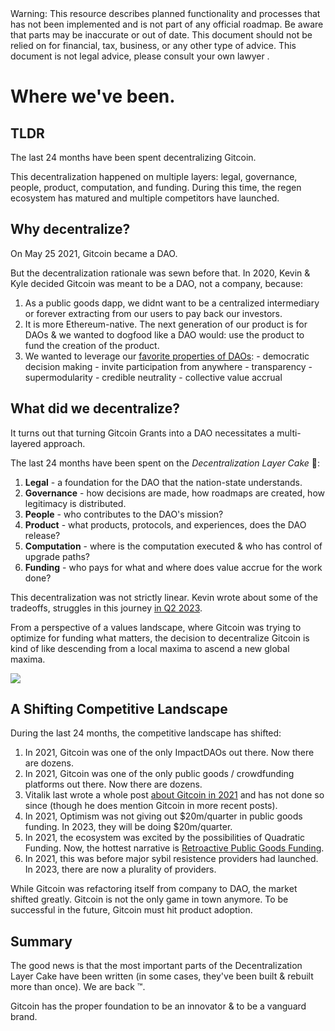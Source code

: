 
<Callout type="warning">
  Warning: This resource describes planned functionality and processes that has
  not been implemented and is not part of any official roadmap. Be aware that parts may be inaccurate or out of
  date.  This document should not be relied on for financial, tax, business, or any other type of advice.  This document is not legal advice, please consult your own lawyer .
</Callout>

# Where we've been.

## TLDR 

The last 24 months have been spent decentralizing Gitcoin.

This decentralization happened on multiple layers: legal, governance, people, product, computation, and funding.  During this time, the regen ecosystem has matured and multiple competitors have launched.

## Why decentralize?

On May 25 2021, Gitcoin became a DAO.

But the decentralization rationale was sewn before that.  In 2020, Kevin & Kyle decided Gitcoin was meant to be a DAO, not a company, because:

1. As a public goods dapp, we didnt want to be a centralized intermediary or forever extracting from our users to pay back our investors.  
2. It is more Ethereum-native. The next generation of our product is for DAOs & we wanted to dogfood like a DAO would: use the product to fund the creation of the product.
3. We wanted to leverage our [favorite properties of DAOs](https://vitalik.ca/general/2022/09/20/daos.html):
		- democratic decision making
		- invite participation from anywhere
		- transparency
		- supermodularity
		- credible neutrality
		- collective value accrual

## What did we decentralize?

It turns out that turning Gitcoin Grants into a DAO necessitates a multi-layered approach.

The last 24 months have been spent on the *Decentralization Layer Cake* 🎂: 

1. **Legal** - a foundation for the DAO that the nation-state understands.
2. **Governance** - how decisions are made, how roadmaps are created, how legitimacy is distributed.
3. **People** - who contributes to the DAO's mission?
4. **Product** - what products, protocols, and experiences, does the DAO release?
5. **Computation** - where is the computation executed & who has control of upgrade paths?
6. **Funding** - who pays for what and where does value accrue for the work done?

This decentralization was not strictly linear. Kevin wrote about some of the tradeoffs, struggles in this journey [in Q2 2023](https://twitter.com/owocki/status/1656683662862155777).

From a perspective of a values landscape, where Gitcoin was trying to optimize for funding what matters, the decision to decentralize Gitcoin is kind of like descending from a local maxima to ascend a new global maxima.

![](./img/valuelandscape.png)

## A Shifting Competitive Landscape 

During the last 24 months, the competitive landscape has shifted:

1. In 2021, Gitcoin was one of the only ImpactDAOs out there.  Now there are dozens.
1. In 2021, Gitcoin was one of the only public goods / crowdfunding platforms out there.  Now there are dozens.
1. Vitalik last wrote a whole post [about Gitcoin in 2021](https://vitalik.ca/categories/gitcoin.html) and has not done so since (though he does mention Gitcoin in more recent posts).
1. In 2021, Optimism was not giving out $20m/quarter in public goods funding. In 2023, they will be doing $20m/quarter.
1. In 2021, the ecosystem was excited by the possibilities of Quadratic Funding.  Now, the hottest narrative is [Retroactive Public Goods Funding](https://vitalik.ca/general/2021/11/16/retro1.html).
1. In 2021, this was before major sybil resistence providers had launched.  In 2023, there are now a plurality of providers.

While Gitcoin was refactoring itself from company to DAO, the market shifted greatly.  Gitcoin is not the only game in town anymore.   To be successful in the future, Gitcoin must hit product adoption.

## Summary

The good news is that the most important parts of the Decentralization Layer Cake have been written (in some cases, they've been built & rebuilt more than once).  We are back ™️.  

Gitcoin has the proper foundation to be an innovator & to be a vanguard brand.